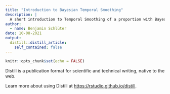 ```yaml
---
title: "Introduction to Bayesian Temporal Smoothing"
description: |
  A short introduction to Temporal Smoothing of a proportion with Bayesian statistics. Code in R and STAN presented in the post.
author:
  - name: Benjamin Schlüter
date: 10-08-2021
output:
  distill::distill_article:
    self_contained: false
---
```



```r
knitr::opts_chunk$set(echo = FALSE)
```

Distill is a publication format for scientific and technical writing, native to the web.

Learn more about using Distill at <https://rstudio.github.io/distill>.


